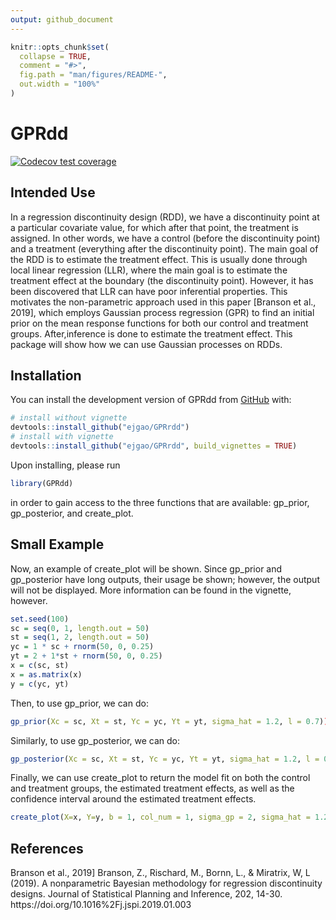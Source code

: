 ```yaml
---
output: github_document
---
```


<!-- README.md is generated from README.Rmd. Please edit that file -->

```r
knitr::opts_chunk$set(
  collapse = TRUE,
  comment = "#>",
  fig.path = "man/figures/README-",
  out.width = "100%"
)
```

# GPRdd

<!-- badges: start -->
[![Codecov test coverage](https://codecov.io/gh/ejgao/GPRrdd/branch/master/graph/badge.svg)](https://app.codecov.io/gh/ejgao/GPRrdd?branch=master)
<!-- badges: end -->

## Intended Use
In a regression discontinuity design (RDD), we have a discontinuity point at a particular covariate value, for which after that point, the treatment is assigned. In other words, we have a control (before the discontinuity point) and a treatment (everything after the discontinuity point). The main goal of the RDD is to estimate the treatment effect. This is usually done through local linear regression (LLR), where the main goal is to estimate the treatment effect at the boundary (the discontinuity point). However, it has been discovered that LLR can have poor inferential properties. This motivates the non-parametric approach used in this paper [Branson et al., 2019], which employs Gaussian process regression (GPR) to find an initial prior on the mean response functions for both our control and treatment groups. After,inference is done to estimate the treatment effect. This package will show how we can use Gaussian processes on RDDs.


## Installation

You can install the development version of GPRdd from [GitHub](https://github.com/) with:

```r
# install without vignette
devtools::install_github("ejgao/GPRrdd")
# install with vignette
devtools::install_github("ejgao/GPRrdd", build_vignettes = TRUE)
```
Upon installing, please run 

```r
library(GPRdd)
```

in order to gain access to the three functions that are available: gp_prior, gp_posterior, and create_plot.

## Small Example

Now, an example of create_plot will be shown. Since gp_prior and gp_posterior have long outputs, their usage be shown; however, the output will not be displayed. More information can be found in the vignette, however.

```r
set.seed(100)
sc = seq(0, 1, length.out = 50)
st = seq(1, 2, length.out = 50)
yc = 1 * sc + rnorm(50, 0, 0.25)
yt = 2 + 1*st + rnorm(50, 0, 0.25)
x = c(sc, st)
x = as.matrix(x)
y = c(yc, yt)
```

Then, to use gp_prior, we can do: 
```r
gp_prior(Xc = sc, Xt = st, Yc = yc, Yt = yt, sigma_hat = 1.2, l = 0.7))
```

Similarly, to use gp_posterior, we can do:
```r
gp_posterior(Xc = sc, Xt = st, Yc = yc, Yt = yt, sigma_hat = 1.2, l = 0.7))
```


Finally, we can use create_plot to return the model fit on both the control and treatment groups, the estimated treatment effects, as well as the confidence interval around the estimated treatment effects. 

```r
create_plot(X=x, Y=y, b = 1, col_num = 1, sigma_gp = 2, sigma_hat = 1.2, choice = 1, l = 0.7)
```



## References
Branson et al., 2019] Branson, Z., Rischard, M., Bornn, L., & Miratrix, W, L (2019). A nonparametric Bayesian methodology for regression discontinuity designs. Journal of Statistical Planning and Inference, 202, 14-30. https://doi.org/10.1016%2Fj.jspi.2019.01.003
